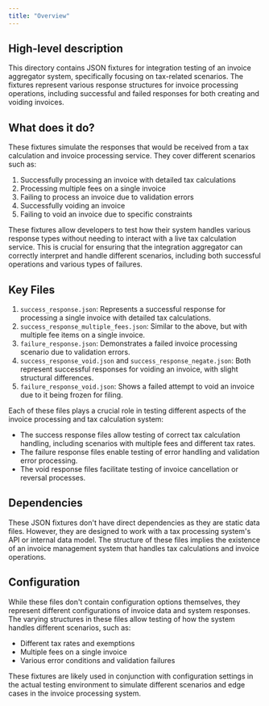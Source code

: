 ```yaml
---
title: "Overview"
---
```


## High-level description
This directory contains JSON fixtures for integration testing of an invoice aggregator system, specifically focusing on tax-related scenarios. The fixtures represent various response structures for invoice processing operations, including successful and failed responses for both creating and voiding invoices.

## What does it do?
These fixtures simulate the responses that would be received from a tax calculation and invoice processing service. They cover different scenarios such as:

1. Successfully processing an invoice with detailed tax calculations
2. Processing multiple fees on a single invoice
3. Failing to process an invoice due to validation errors
4. Successfully voiding an invoice
5. Failing to void an invoice due to specific constraints

These fixtures allow developers to test how their system handles various response types without needing to interact with a live tax calculation service. This is crucial for ensuring that the integration aggregator can correctly interpret and handle different scenarios, including both successful operations and various types of failures.

## Key Files

1. `success_response.json`: Represents a successful response for processing a single invoice with detailed tax calculations.
2. `success_response_multiple_fees.json`: Similar to the above, but with multiple fee items on a single invoice.
3. `failure_response.json`: Demonstrates a failed invoice processing scenario due to validation errors.
4. `success_response_void.json` and `success_response_negate.json`: Both represent successful responses for voiding an invoice, with slight structural differences.
5. `failure_response_void.json`: Shows a failed attempt to void an invoice due to it being frozen for filing.

Each of these files plays a crucial role in testing different aspects of the invoice processing and tax calculation system:

- The success response files allow testing of correct tax calculation handling, including scenarios with multiple fees and different tax rates.
- The failure response files enable testing of error handling and validation error processing.
- The void response files facilitate testing of invoice cancellation or reversal processes.

## Dependencies
These JSON fixtures don't have direct dependencies as they are static data files. However, they are designed to work with a tax processing system's API or internal data model. The structure of these files implies the existence of an invoice management system that handles tax calculations and invoice operations.

## Configuration
While these files don't contain configuration options themselves, they represent different configurations of invoice data and system responses. The varying structures in these files allow testing of how the system handles different scenarios, such as:

- Different tax rates and exemptions
- Multiple fees on a single invoice
- Various error conditions and validation failures

These fixtures are likely used in conjunction with configuration settings in the actual testing environment to simulate different scenarios and edge cases in the invoice processing system.